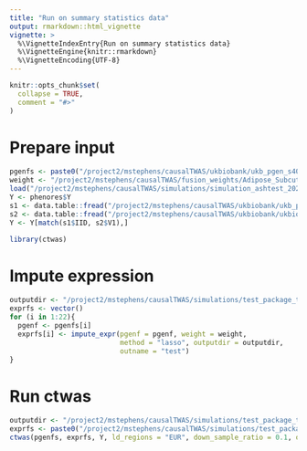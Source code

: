 ```yaml
---
title: "Run on summary statistics data"
output: rmarkdown::html_vignette
vignette: >
  %\VignetteIndexEntry{Run on summary statistics data}
  %\VignetteEngine{knitr::rmarkdown}
  %\VignetteEncoding{UTF-8}
---
```


```r
knitr::opts_chunk$set(
  collapse = TRUE,
  comment = "#>"
)
```


# Prepare input

```r
pgenfs <- paste0("/project2/mstephens/causalTWAS/ukbiobank/ukb_pgen_s40.22/ukb_chr", 1:22, "_s40.22.pgen")
weight <- "/project2/mstephens/causalTWAS/fusion_weights/Adipose_Subcutaneous"
load("/project2/mstephens/causalTWAS/simulations/simulation_ashtest_20201001/simu_20201001-1-1-pheno.Rd")
Y <- phenores$Y
s1 <- data.table::fread("/project2/mstephens/causalTWAS/ukbiobank/ukb_pgen_s40.22/ukb_chr10_s40.22.psam")
s2 <- data.table::fread("/project2/mstephens/causalTWAS/ukbiobank/ukbiobank_samples_s40.22.txt")
Y <- Y[match(s1$IID, s2$V1),]
```


```r
library(ctwas)
```

# Impute expression
```r
outputdir <- "/project2/mstephens/causalTWAS/simulations/test_package_temp"
exprfs <- vector()
for (i in 1:22){
  pgenf <- pgenfs[i]
  exprfs[i] <- impute_expr(pgenf = pgenf, weight = weight,
                           method = "lasso", outputdir = outputdir,
                           outname = "test")
}
```

# Run ctwas 
```r
outputdir <- "/project2/mstephens/causalTWAS/simulations/test_package_temp"
exprfs <- paste0("/project2/mstephens/causalTWAS/simulations/test_package_temp/test_chr", 1:22, ".expr.gz")
ctwas(pgenfs, exprfs, Y, ld_regions = "EUR", down_sample_ratio = 0.1, outputdir = outputdir, outname = "test", ncore = 10)
```
